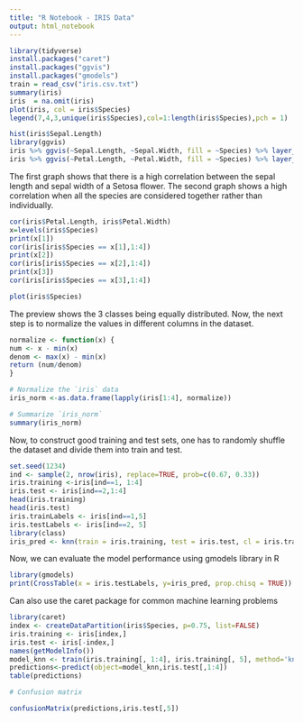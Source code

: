 ```yaml
---
title: "R Notebook - IRIS Data"
output: html_notebook
---
```

 

```r
library(tidyverse)
install.packages("caret")
install.packages("ggvis")
install.packages("gmodels")
train = read_csv("iris.csv.txt")
summary(iris)
iris  = na.omit(iris)
plot(iris, col = iris$Species)
legend(7,4,3,unique(iris$Species),col=1:length(iris$Species),pch = 1)
```

```r
hist(iris$Sepal.Length)
library(ggvis)
iris %>% ggvis(~Sepal.Length, ~Sepal.Width, fill = ~Species) %>% layer_points()
iris %>% ggvis(~Petal.Length, ~Petal.Width, fill = ~Species) %>% layer_points()

```
The first graph shows that there is a high correlation between the sepal length and sepal width of a Setosa flower. The second graph shows a high correlation when all the species are considered together rather than individually.

```r
cor(iris$Petal.Length, iris$Petal.Width)
x=levels(iris$Species)
print(x[1])
cor(iris[iris$Species == x[1],1:4])
print(x[2])
cor(iris[iris$Species == x[2],1:4])
print(x[3])
cor(iris[iris$Species == x[3],1:4])

```

```r
plot(iris$Species)
```
The preview shows the 3 classes being equally distributed. Now, the next step is to normalize the values in different columns in the dataset.
```r
normalize <- function(x) {
num <- x - min(x)
denom <- max(x) - min(x)
return (num/denom)
}

# Normalize the `iris` data
iris_norm <-as.data.frame(lapply(iris[1:4], normalize))

# Summarize `iris_norm`
summary(iris_norm)
```

Now, to construct good training and test sets, one has to randomly shuffle the dataset and divide them into train and test. 


```r
set.seed(1234)
ind <- sample(2, nrow(iris), replace=TRUE, prob=c(0.67, 0.33))
iris.training <-iris[ind==1, 1:4]
iris.test <- iris[ind==2,1:4]
head(iris.training)
head(iris.test)
iris.trainLabels <- iris[ind==1,5]
iris.testLabels <- iris[ind==2, 5]
library(class)
iris_pred <- knn(train = iris.training, test = iris.test, cl = iris.trainLabels, k=3)

```

Now, we can evaluate the model performance using gmodels library in R 

```r

library(gmodels)
print(CrossTable(x = iris.testLabels, y=iris_pred, prop.chisq = TRUE))


```
Can also use the caret package for common machine learning problems 


```r
library(caret)
index <- createDataPartition(iris$Species, p=0.75, list=FALSE)
iris.training <- iris[index,]
iris.test <- iris[-index,]
names(getModelInfo())
model_knn <- train(iris.training[, 1:4], iris.training[, 5], method='knn')
predictions<-predict(object=model_knn,iris.test[,1:4])
table(predictions)

# Confusion matrix 

confusionMatrix(predictions,iris.test[,5])



```
